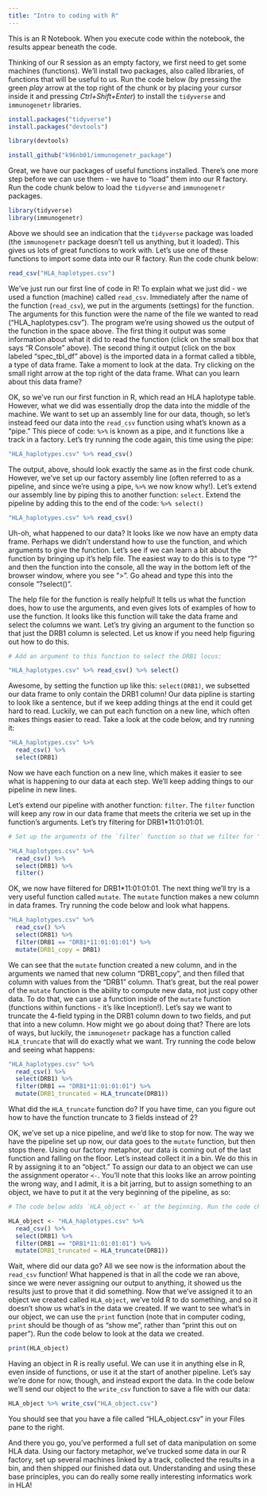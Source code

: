 ```yaml
---
title: "Intro to coding with R"
---
```


This is an R Notebook. When you execute code within the notebook, the results appear beneath the code.

Thinking of our R session as an empty factory, we first need to get some machines (functions). We'll install two packages, also called libraries, of functions that will be useful to us. Run the code below (by pressing the green *play* arrow at the top right of the chunk or by placing your cursor inside it and pressing *Ctrl+Shift+Enter*) to install the `tidyverse` and `immunogenetr` libraries.

```r
install.packages("tidyverse")
install.packages("devtools")

library(devtools)

install_github("k96nb01/immunogenetr_package")
```

Great, we have our packages of useful functions installed. There's one more step before we can use them - we have to "load" them into our R factory. Run the code chunk below to load the `tidyverse` and `immunogenetr` packages.

```r
library(tidyverse)
library(immunogenetr)
```
Above we should see an indication that the `tidyverse` package was loaded (the `immunogenetr` package doesn't tell us anything, but it loaded). This gives us lots of great functions to work with. Let's use one of these functions to import some data into our R factory. Run the code chunk below:

```r
read_csv("HLA_haplotypes.csv")
```

We've just run our first line of code in R! To explain what we just did - we used a function (machine) called `read_csv`. Immediately after the name of the function (`read_csv`), we put in the arguments (settings) for the function. The arguments for this function were the name of the file we wanted to read ("HLA_haplotypes.csv"). The program we're using showed us the output of the function in the space above. The first thing it output was some information about what it did to read the function (click on the small box that says "R Console" above). The second thing it output (click on the box labeled "spec_tbl_df" above) is the imported data in a format called a tibble, a type of data frame. Take a moment to look at the data. Try clicking on the small right arrow at the top right of the data frame. What can you learn about this data frame?



OK, so we've run our first function in R, which read an HLA haplotype table. However, what we did was essentially drop the data into the middle of the machine. We want to set up an assembly line for our data, though, so let's instead feed our data into the `read_csv` function using what's known as a "pipe." This piece of code: ` %>% ` is known as a pipe, and it functions like a track in a factory. Let's try running the code again, this time using the pipe:

```r
"HLA_haplotypes.csv" %>% read_csv()
```

The output, above, should look exactly the same as in the first code chunk. However, we've set up our factory assembly line (often referred to as a pipeline, and since we're using a pipe, ` %>% ` we now know why!). Let's extend our assembly line by piping this to another function: `select`. Extend the pipeline by adding this to the end of the code: `%>% select()`

```r
"HLA_haplotypes.csv" %>% read_csv()
```

Uh-oh, what happened to our data? It looks like we now have an empty data frame. Perhaps we didn't understand how to use the function, and which arguments to give the function. Let's see if we can learn a bit about the function by bringing up it's help file. The easiest way to do this is to type "?" and then the function into the console,  all the way in the bottom left of the browser window, where you see ">". Go ahead and type this into the console "?select()".


The help file for the function is really helpful! It tells us what the function does, how to use the arguments, and even gives lots of examples of how to use the function. It looks like this function will take the data frame and select the columns we want. Let's try giving an argument to the function so that just the DRB1 column is selected. Let us know if you need help figuring out how to do this.

```r
# Add an argument to this function to select the DRB1 locus:

"HLA_haplotypes.csv" %>% read_csv() %>% select()
```

Awesome, by setting the function up like this: `select(DRB1)`, we subsetted our data frame to only contain the DRB1 column! Our data pipline is starting to look like a sentence, but if we keep adding things at the end it could get hard to read. Luckily, we can put each function on a new line, which often makes things easier to read. Take a look at the code below, and try running it:

```r
"HLA_haplotypes.csv" %>% 
  read_csv() %>% 
  select(DRB1)
```

Now we have each function on a new line, which makes it easier to see what is happening to our data at each step. We'll keep adding things to our pipeline in new lines.

Let's extend our pipeline with another function: `filter`. The `filter` function will keep any row in our data frame that meets the criteria we set up in the function's arguments. Let's try filtering for DRB1*11:01:01:01.

```r
# Set up the arguments of the `filter` function so that we filter for "DRB1*11:01:01:01". Here's a hint: in R, saying something equals something else requires two equal signs (==), and make sure you put "DRB1*11:01:01:01" in quotes! 

"HLA_haplotypes.csv" %>% 
  read_csv() %>% 
  select(DRB1) %>% 
  filter()
```

OK, we now have filtered for DRB1*11:01:01:01. The next thing we'll try is a very useful function called `mutate`. The `mutate` function makes a new column in data frames. Try running the code below and look what happens.

```r
"HLA_haplotypes.csv" %>% 
  read_csv() %>% 
  select(DRB1) %>% 
  filter(DRB1 == "DRB1*11:01:01:01") %>% 
  mutate(DRB1_copy = DRB1)
```

We can see that the `mutate` function created a new column, and in the arguments we named that new column "DRB1_copy", and then filled that column with values from the "DRB1" column. That's great, but the real power of the `mutate` function is the ability to compute new data, not just copy other data. To do that, we can use a function inside of the `mutate` function (functions within functions - it's like Inception!). Let's say we want to truncate the 4-field typing in the DRB1 column down to two fields, and put that into a new column. How might we go about doing that? There are lots of ways, but luckily, the `immunogenetr` package has a function called `HLA_truncate` that will do exactly what we want. Try running the code below and seeing what happens:

```r
"HLA_haplotypes.csv" %>% 
  read_csv() %>% 
  select(DRB1) %>% 
  filter(DRB1 == "DRB1*11:01:01:01") %>% 
  mutate(DRB1_truncated = HLA_truncate(DRB1))
```

What did the `HLA_truncate` function do? If you have time, can you figure out how to have the function truncate to 3 fields instead of 2?

OK, we've set up a nice pipeline, and we'd like to stop for now. The way we have the pipeline set up now, our data goes to the `mutate` function, but then stops there. Using our factory metaphor, our data is coming out of the last function and falling on the floor. Let's instead collect it in a bin. We do this in R by assigning it to an "object." To assign our data to an object we can use the assignment operator `<-`. You'll note that this looks like an arrow pointing the wrong way, and I admit, it is a bit jarring, but to assign something to an object, we have to put it at the very beginning of the pipeline, as so:

```r
# The code below adds `HLA_object <-` at the beginning. Run the code chunk to see what happens.

HLA_object <- "HLA_haplotypes.csv" %>% 
  read_csv() %>% 
  select(DRB1) %>% 
  filter(DRB1 == "DRB1*11:01:01:01") %>% 
  mutate(DRB1_truncated = HLA_truncate(DRB1))
```

Wait, where did our data go? All we see now is the information about the `read_csv` function! What happened is that in all the code we ran above, since we were never assigning our output to anything, it showed us the results just to prove that it did something. Now that we've assigned it to an object we created called `HLA_object`, we've told R to do something, and so it doesn't show us what's in the data we created. If we want to see what's in our object, we can use the `print` function (note that in computer coding, `print` should be though of as "show me", rather than "print this out on paper"). Run the code below to look at the data we created.

```r
print(HLA_object)
```

Having an object in R is really useful. We can use it in anything else in R, even inside of functions, or use it at the start of another pipeline. Let's say we're done for now, though, and instead export the data. In the code below we'll send our object to the `write_csv` function to save a file with our data:

```r
HLA_object %>% write_csv("HLA_object.csv")
```

You should see that you have a file called "HLA_object.csv" in your Files pane to the right.

And there you go, you've performed a full set of data manipulation on some HLA data. Using our factory metaphor, we've trucked some data in our R factory, set up several machines linked by a track, collected the results in a bin, and then shipped our finished data out. Understanding and using these base principles, you can do really some really interesting informatics work in HLA!
